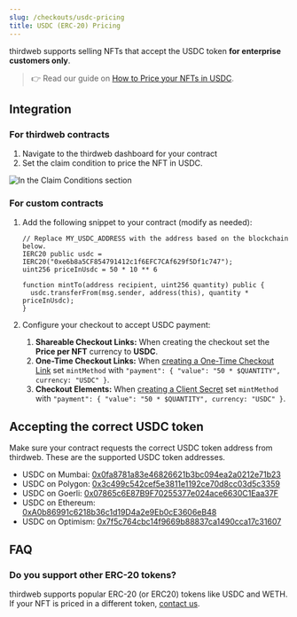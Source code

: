 ```yaml
---
slug: /checkouts/usdc-pricing
title: USDC (ERC-20) Pricing
---
```


thirdweb supports selling NFTs that accept the USDC token **for enterprise customers only**.

> 👉 Read our guide on [How to Price your NFTs in USDC](https://blog.withpaper.com/how-to-price-your-nfts-in-usdc/).

## Integration

### For thirdweb contracts

1. Navigate to the thirdweb dashboard for your contract
2. Set the claim condition to price the NFT in USDC.

![In the **Claim Conditions** section](https://files.readme.io/f1bd58f-image.png "In the **Claim Conditions** section")

### For custom contracts

1. Add the following snippet to your contract (modify as needed):

   ```solidity
   // Replace MY_USDC_ADDRESS with the address based on the blockchain below.
   IERC20 public usdc = IERC20("0xe6b8a5CF854791412c1f6EFC7CAf629f5Df1c747");
   uint256 priceInUsdc = 50 * 10 ** 6

   function mintTo(address recipient, uint256 quantity) public {
     usdc.transferFrom(msg.sender, address(this), quantity * priceInUsdc);
   }
   ```

2. Configure your checkout to accept USDC payment:
   1. **Shareable Checkout Links:** When creating the checkout set the **Price per NFT** currency to **USDC**.
   2. **One-Time Checkout Links:** When [creating a One-Time Checkout Link](/checkouts/one-time-checkout-link) set `mintMethod` with `"payment": { "value": "50 * $QUANTITY", currency: "USDC" }`.
   3. **Checkout Elements:** When [creating a Client Secret](/checkouts/elements) set `mintMethod` with `"payment": { "value": "50 * $QUANTITY", currency: "USDC" }`.

## Accepting the correct USDC token

Make sure your contract requests the correct USDC token address from thirdweb. These are the supported USDC token addresses.

- USDC on Mumbai: [0x0fa8781a83e46826621b3bc094ea2a0212e71b23](https://mumbai.polygonscan.com/address/0x0fa8781a83e46826621b3bc094ea2a0212e71b23)
- USDC on Polygon: [0x3c499c542cef5e3811e1192ce70d8cc03d5c3359](https://polygonscan.com/address/0x3c499c542cef5e3811e1192ce70d8cc03d5c3359)
- USDC on Goerli: [0x07865c6E87B9F70255377e024ace6630C1Eaa37F](https://goerli.etherscan.io/address/0x07865c6E87B9F70255377e024ace6630C1Eaa37F)
- USDC on Ethereum: [0xA0b86991c6218b36c1d19D4a2e9Eb0cE3606eB48](https://etherscan.io/address/0xa0b86991c6218b36c1d19d4a2e9eb0ce3606eb48)
- USDC on Optimism: [0x7f5c764cbc14f9669b88837ca1490cca17c31607](https://optimistic.etherscan.io/address/0x7f5c764cbc14f9669b88837ca1490cca17c31607)

## FAQ

### Do you support other ERC-20 tokens?

thirdweb supports popular ERC-20 (or ERC20) tokens like USDC and WETH. If your NFT is priced in a different token, [contact us](mailto:support@withpaper.com).
